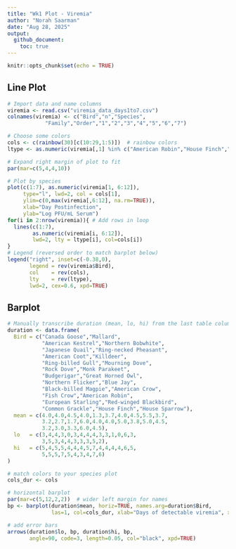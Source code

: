 ```yaml
---
title: "Wk1 Plot - Viremia"
author: "Norah Saarman"
date: "Aug 28, 2025"
output:
  github_document:
    toc: true
---
```


```r
knitr::opts_chunk$set(echo = TRUE)
```

## Line Plot
```r
# Import data and name columns
viremia <- read.csv("viremia_data_days1to7.csv")
colnames(viremia) <- c("Bird","n","Species",
            "Family","Order","1","2","3","4","5","6","7")

# Choose some colors
cols <- c(rainbow(30)[c(10:29,1:5)])  # rainbow colors
ltype <- as.numeric(viremia[,1] %in% c("American Robin","House Finch","House Sparrow")+1)

# Expand right margin of plot to fit
par(mar=c(5,4,4,10))

# Plot by species
plot(c(1:7), as.numeric(viremia[1, 6:12]), 
     type="l", lwd=2, col = cols[1],
     ylim=c(0,max(viremia[,6:12], na.rm=TRUE)),
     xlab="Day Postinfection", 
     ylab="Log PFU/mL Serum")
for(i in 2:nrow(viremia)){ # Add rows in loop
  lines(c(1:7), 
        as.numeric(viremia[i, 6:12]), 
        lwd=2, lty = ltype[i], col=cols[i])
}
# Legend (reversed order to match barplot below)
legend("right", inset=c(-0.38,0),  
       legend = rev(viremia$Bird), 
       col    = rev(cols),
       lty    = rev(ltype), 
       lwd=2, cex=0.6, xpd=TRUE)
```

## Barplot
```r
# Manually transcribe duration (mean, lo, hi) from the last table column
duration <- data.frame(
  Bird = c("Canada Goose","Mallard", 
           "American Kestrel","Northern Bobwhite",
           "Japanese Quail","Ring-necked Pheasant",
           "American Coot","Killdeer",
           "Ring-billed Gull","Mourning Dove",
           "Rock Dove","Monk Parakeet",
           "Budgerigar","Great Horned Owl",
           "Northern Flicker","Blue Jay",
           "Black-billed Magpie","American Crow",
           "Fish Crow","American Robin",
           "European Starling","Red-winged Blackbird",
           "Common Grackle","House Finch","House Sparrow"),
  mean = c(4.0,4.0,4.5,4.0,1.3,3.7,4.0,4.5,5.5,3.7,
           3.2,2.7,1.7,6.0,4.0,4.0,5.0,3.8,5.0,4.5,
           3.2,3.0,3.3,6.0,4.5),
  lo   = c(3,4,4,3,0,3,4,4,4,3,3,1,0,6,3,
           3,5,3,4,4,3,3,3,5,2),
  hi   = c(5,4,5,5,4,4,4,5,7,4,4,4,4,6,5,
           5,5,5,7,5,4,3,4,7,6)
)

# match colors to your species plot
cols_dur <- cols

# horizontal barplot
par(mar=c(5,12,2,2))  # wider left margin for names
bp <- barplot(duration$mean, horiz=TRUE, names.arg=duration$Bird,
              las=1, col=cols_dur, xlab="Days of detectable viremia", xlim=c(0,7))

# add error bars
arrows(duration$lo, bp, duration$hi, bp,
       angle=90, code=3, length=0.05, col="black", xpd=TRUE)

```


